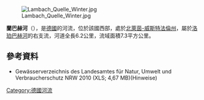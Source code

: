 {{Onesource|time=2020-08-05T01:50:32+00:00}}
{{Coord|50.9965972|N|7.5004361|E|display=title}}
[[Image:Lambach_Quelle_Winter.jpg|right]]

'''蘭巴赫河'''（{{lang-de|Lambach}}），是[[德國|德國]]的河流，位於該國西部，處於[[北萊茵-威斯特法倫州|北萊茵-威斯特法倫州]]，屬於[[洛珀巴赫河|洛珀巴赫河]]的右支流，河道全長6.2公里，流域面積7.3平方公里。

==參考資料==
* Gewässerverzeichnis des Landesamtes für Natur, Umwelt und Verbraucherschutz NRW 2010 (XLS; 4,67 MB)(Hinweise)

{{Germany-geo-stub}}
[[Category:德國河流|Category:德國河流]]